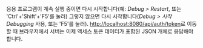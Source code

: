 응용 프로그램이 계속 실행 중이면 다시 시작합니다(예: _Debug > Restart_,
또는 'Ctrl'+'Shift'+'F5'를 눌러) 그렇지 않으면 다시 시작합니다(_Debug > 시작 Debugging_ 사용,
또는 'F5'를 눌러). [http://localhost:8080/api/auth/token](http://localhost:8080/api/auth/token)로 이동할 때
브라우저에서 서버는 이제 액세스 토큰 데이터가 포함된 JSON 개체로 응답해야 합니다.